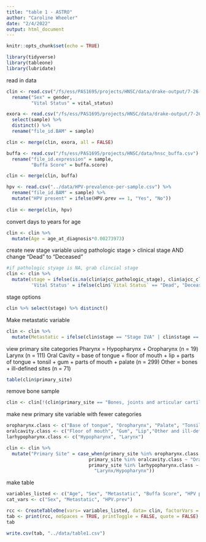 ```yaml
---
title: "table 1 - ASTRO"
author: "Caroline Wheeler"
date: "2/4/2022"
output: html_document
---
```


```r
knitr::opts_chunk$set(echo = TRUE)

library(tidyverse)
library(tableone)
library(lubridate)
```

read in data
```r
clin <- read.csv("/fs/ess/PAS1695/projects/HNSC/data/drake-output/7-26-2021/7-26-2021_tcga_clinical.csv") %>%
  rename("Sex" = gender,
         "Vital Status" = vital_status)

exora <- read.csv("/fs/ess/PAS1695/projects/HNSC/data/drake-output/7-26-2021/7-26-2021_tcga_exora-with-taxonomy.csv") %>%
  select(sample) %>%
  distinct() %>%
  rename("file_id.BAM" = sample)

clin <- merge(clin, exora, all = FALSE)

buffa <- read.csv("/fs/ess/PAS1695/projects/HNSC/data/hnsc_buffa.csv") %>%
  rename("file_id.expression" = sample,
         "Buffa Score" = buffa.score)

clin <- merge(clin, buffa)

hpv <- read.csv("../data/HPV-prevalence-per-sample.csv") %>%
  rename("file_id.BAM" = sample) %>%
  mutate("HPV present" = ifelse(HPV.prev == 1, "Yes", "No"))
    
clin <- merge(clin, hpv)
```

convert days to years for age
```r
clin <- clin %>%
  mutate(Age = age_at_diagnosis*0.00273973)
```

create new stage variable using pathologic stage > clinical stage AND change "Dead" to "Deceased"
```r
#if pathologic styage is NA, grab clincial stage
clin <- clin %>%
  mutate(stage = ifelse(is.na(clin$ajcc_pathologic_stage), clin$ajcc_clinical_stage, clin$ajcc_pathologic_stage),
         'Vital Status' = ifelse(clin$`Vital Status` == "Dead", "Deceased", "Alive")) 
```

stage options
```r
clin %>% select(stage) %>% distinct()
```

Make metastatic variable 
```r
clin <- clin %>%
  mutate(Metastatic = ifelse(clin$stage == "Stage IVA" | clin$stage == "Stage IVB" | clin$stage == "Stage IVC", "Yes", "No"))
```

view primary site categories
Pharynx = Hypopharynx + Oropharynx (n = 19)
Larynx (n = 111)
Oral Cavity = base of tongue + floor of mouth + lip + parts of tongue + tonsil + gum + parts of mouth + palate (n = 299)
Other = bones + ill-defined sites (n = 71)
```r
table(clin$primary_site)
```
remove bone sample
```r
clin <- clin[!(clin$primary_site == "Bones, joints and articular cartilage of other and unspecified sites"),]
```

make new primary site variable with fewer categories
```r
oropharynx.class <- c("Base of tongue", "Oropharynx", "Palate", "Tonsil")
oralcavity.class <- c("Floor of mouth", "Gum", "Lip","Other and ill-defined sites in lip, oral cavity and pharynx","Other and unspecified parts of mouth","Other and unspecified parts of tongue")
larhypopharynx.class <- c("Hypopharynx", "Larynx")

clin <- clin %>%
  mutate("Primary Site" = case_when(primary_site %in% oropharynx.class ~ "Oropharynx",
                              primary_site %in% oralcavity.class ~ "Oral Cavity",
                              primary_site %in% larhypopharynx.class ~
                                "Larynx/Hypopharynx")) 
```


make table
```r
variables_listed <- c("Age", "Sex", "Metastatic", "Buffa Score", "HPV present")
cat_vars <- c("Sex", "Metastatic", "HPV.prev")

rcc <- CreateTableOne(vars= variables_listed, data= clin, factorVars = cat_vars, strata = "Primary Site")
tab <- print(rcc, noSpaces = TRUE, printToggle = FALSE, quote = FALSE)
tab
```

```r
write.csv(tab, "../data/table1.csv")
```


